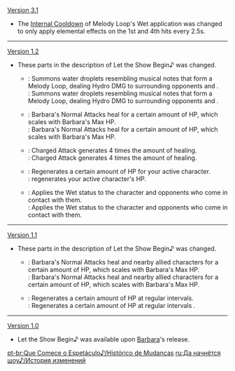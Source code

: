 {{Change History/Header}}
[[Version 3.1]]
*The [[Internal Cooldown]] of Melody Loop's Wet application was changed to only apply elemental effects on the 1st and 4th hits every 2.5s.
----
[[Version 1.2]]
*These parts in the description of Let the Show Begin♪ was changed.
**{{Color|Old description}}: Summons water droplets resembling musical notes that form a Melody Loop, dealing Hydro DMG to surrounding opponents and {{Highlight|afflicting them with the Wet status}}.<br>{{Color|New description}}: Summons water droplets resembling musical notes that form a Melody Loop, dealing Hydro DMG to surrounding opponents and {{Highlight|applying the Wet status to them}}.
**{{Color|Old description}}: Barbara's Normal Attacks heal {{Highlight|your characters in the party and nearby allied characters}} for a certain amount of HP, which scales with Barbara's Max HP.<br>{{Color|New description}}: {{Highlight|On hit,}} Barbara's Normal Attacks heal {{Highlight|your own party members and nearby teammates}} for a certain amount of HP, which scales with Barbara's Max HP.
**{{Color|Old description}}: {{Highlight|Her}} Charged Attack generates 4 times the amount of healing.<br>{{Color|New description}}: {{Highlight|On hit, Barbara's}} Charged Attack generates 4 times the amount of healing.
**{{Color|Old description}}: Regenerates a certain amount of HP {{Highlight|at regular intervals}} for your active character.<br>{{Color|New description}}: {{Highlight|Periodically}} regenerates your {{Highlight|own}} active character's HP.
**{{Color|Old description}}: Applies the Wet status to the character and opponents who come in contact with them.<br>{{Color|New description}}: Applies the Wet status to the character and {{Highlight|to}} opponents who come in contact with them.
----
[[Version 1.1]]
*These parts in the description of Let the Show Begin♪ was changed.
** {{Color|Old description}}: Barbara's Normal Attacks heal {{Highlight|all party members}} and nearby allied characters for a certain amount of HP, which scales with Barbara's Max HP.<br>{{Color|New description}}: Barbara's Normal Attacks heal {{Highlight|your characters in the party}} and nearby allied characters for a certain amount of HP, which scales with Barbara's Max HP.
** {{Color|Old description}}: Regenerates a certain amount of {{Highlight|the current character's}} HP at regular intervals.<br>{{Color|New description}}: Regenerates a certain amount of HP at regular intervals {{Highlight|for your active character}}.
----
[[Version 1.0]]
*Let the Show Begin♪ was available upon [[Barbara]]'s release.
<noinclude>


[[pt-br:Que Comece o Espetáculo♪/Histórico de Mudanças]]
[[ru:Да начнётся шоу♪/История изменений]]
</noinclude>